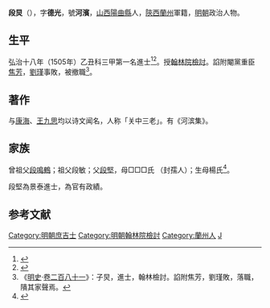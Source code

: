 {{明清人物信息框
| 姓名 = 段炅
| 原名 =
| 圖片名稱= 
| 圖片大小 =
| 圖片說明 = 
| 最高職務 = 翰林院檢討
| 國家 = 大明 
| 爵位 =
| 籍貫 = [[山西|山西]][[陽曲縣|陽曲縣]]<br>[[陝西|陝西]][[蘭州|蘭州]]軍籍
| 族裔 = 
| 字號 = 字德光，號河濱
| 諡號 =
| 出生日期 = 生年不詳
| 出生地點 =
| 逝世日期 = 卒年不詳
| 逝世地點 =
| 墓葬 =
| 配偶 = 
| 親屬 = 父[[段堅|段堅]]
| 出身 =
* 陝西鄉試第二十一名舉人
* 弘治十八年乙丑科同進士出身
| 經歷 =
| 著作 = 
*《河滨集》
}}
'''段炅'''（{{bd|？||？|catIdx=}}），字'''德光'''，號'''河濱'''，[[山西|山西]][[陽曲縣|陽曲縣]]人，[[陝西|陝西]][[蘭州|蘭州]]軍籍，[[明朝|明朝]]政治人物。

== 生平 ==
弘治十八年（1505年）乙丑科三甲第一名進士<ref>{{Cite book|title=《皇明贡举考》卷五|last=（明）[[张朝瑞|张朝瑞]]|first=|publisher=《续修四库全书》史部第828册|year=|isbn=|location=|pages=}}</ref><ref>{{Cite book|title=贡举志五种 上|last=鲁小俊，江俊伟著|first=|publisher=武汉：武汉大学出版社|year=2009|isbn=978-7-307-07043-1|location=|pages=}}</ref>。授[[翰林院|翰林院]][[檢討|檢討]]。諂附閹黨重臣[[焦芳|焦芳]]，[[劉瑾|劉瑾]]事敗，被撤職<ref>《[[明史|明史]]·[[s:明史/卷281|卷二百八十一]]》：子炅，進士，翰林檢討。諂附焦芳，劉瑾敗，落職，隤其家聲焉。</ref>。

==著作==
与[[康海|康海]]、[[王九思|王九思]]均以诗文闻名，人称「关中三老」。有《河滨集》。

==家族==
曾祖父[[段鳴鶴|段鳴鶴]]；祖父段敏；父[[段堅|段堅]]，母□□□氏 （封孺人）；生母楊氏<ref>{{Cite book|title=天一阁藏明代科举录选刊 登科录 点校本|last=龚延明主编|first=|publisher=宁波出版社|year=2016|isbn=978-7-5526-2320-8|location=宁波|pages=|quote=《天一閣藏明代科舉錄選刊.登科錄》之《弘治十八年進士登科錄》}}</ref>。

段堅為景泰進士，為官有政績。

==参考文献==
{{reflist}}

{{弘治十八年乙丑科殿試金榜}}
{{DEFAULTSORT:Duan段}}
[[Category:明朝庶吉士|Category:明朝庶吉士]]
[[Category:明朝翰林院檢討|Category:明朝翰林院檢討]]
[[Category:蘭州人|Category:蘭州人]]
[[Category:段姓|J]]